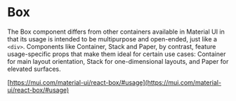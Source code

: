 
<Meta of={BoxStories} />

# Box

The Box component differs from other containers available in Material UI in that its usage is intended to be
  multipurpose and open-ended, just like a `<div>`. Components like Container, Stack and Paper, by contrast, feature
  usage-specific props that make them ideal for certain use cases: Container for main layout orientation, Stack for
  one-dimensional layouts, and Paper for elevated surfaces.

[https://mui.com/material-ui/react-box/#usage](https://mui.com/material-ui/react-box/#usage)


<Canvas of={BoxStories.Demo} />
<Controls of={BoxStories.Demo} />
